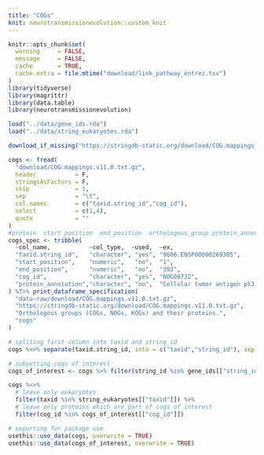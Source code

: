 ```yaml
---
title: "COGs"
knit: neurotransmissionevolution::custom_knit
---
```

```r
knitr::opts_chunk$set(
  warning     = FALSE,
  message     = FALSE,
  cache       = TRUE,
  cache.extra = file.mtime("download/link_pathway_entrez.tsv")
)
library(tidyverse)
library(magrittr)
library(data.table)
library(neurotransmissionevolution)

load("../data/gene_ids.rda")
load("../data/string_eukaryotes.rda")
```

```r
download_if_missing("https://stringdb-static.org/download/COG.mappings.v11.0.txt.gz")

cogs <- fread(
  "download/COG.mappings.v11.0.txt.gz",
  header           = F,
  stringsAsFactors = F,
  skip             = 1,
  sep              = "\t",
  col.names        = c("taxid.string_id","cog_id"),
  select           = c(1,4),
  quote            = ""
)
#protein  start_position  end_position  orthologous_group protein_annotation
cogs_spec <- tribble(
  ~col_name,           ~col_type,  ~used,  ~ex,                                ~desc,
  "taxid.string_id",   "character", "yes", "9606.ENSP00000269305",             "STRING protein ID",
  "start_position",    "numeric",   "no",  "1",                                "residue where orthogroup mapping starts",
  "end_position",      "numeric",   "no",  "393",                              "residue where orthogroup mapping ends",
  "cog_id",            "character", "yes", "NOG08732",                         "orthologous group ID",
  "protein_annotation","character", "no",  "Cellular tumor antigen p53; [...]","protein description"
) %T>% print_dataframe_specification(
  "data-raw/download/COG.mappings.v11.0.txt.gz",
  "https://stringdb-static.org/download/COG.mappings.v11.0.txt.gz",
  "Orthologous groups (COGs, NOGs, KOGs) and their proteins.",
  "cogs"
)
```

```r
# spliting first column into taxid and string_id
cogs %<>% separate(taxid.string_id, into = c("taxid","string_id"), sep = "\\.", extra = "merge")

# subsetting cogs of interest
cogs_of_interest <- cogs %>% filter(string_id %in% gene_ids[["string_id"]]) %>% select(-taxid)

cogs %<>%
  # leave only eukaryotes
  filter(taxid %in% string_eukaryotes[["taxid"]]) %>%
  # leave only proteins which are part of cogs of interest
  filter(cog_id %in% cogs_of_interest[["cog_id"]])

# exporting for package use
usethis::use_data(cogs, overwrite = TRUE)
usethis::use_data(cogs_of_interest, overwrite = TRUE)
```
